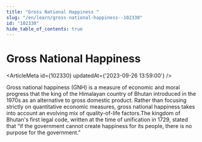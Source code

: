 ```yaml
---
title: "Gross National Happiness "
slug: "/en/learn/gross-national-happiness--102330"
id: "102330"
hide_table_of_contents: true
---
```



# Gross National Happiness 

<ArticleMeta id={102330} updatedAt={'2023-09-26 13:59:00'} />
<div className='border-solid border-b border-t-0 my-4 border-[var(--ifm-color-gray-300)]' />

Gross national happiness (GNH) is a measure of economic and moral progress that the king of the Himalayan country of Bhutan introduced in the 1970s as an alternative to gross domestic product. Rather than focusing strictly on quantitative economic measures, gross national happiness takes into account an evolving mix of quality-of-life factors.The kingdom of Bhutan's first legal code, written at the time of unification in 1729, stated that “if the government cannot create happiness for its people, there is no purpose for the government."
